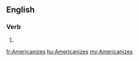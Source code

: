 ==English==

===Verb===
{{head|en}}

# {{en-third-person singular of|Americanize}}

[[fr:Americanizes]]
[[hu:Americanizes]]
[[my:Americanizes]]
